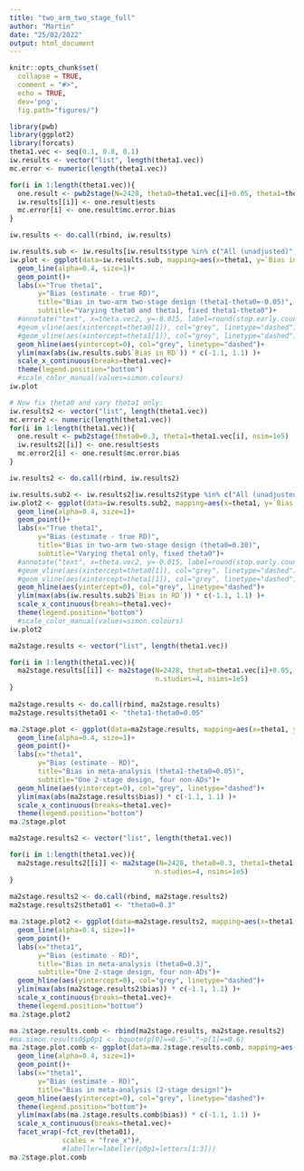 ```yaml
---
title: "two_arm_two_stage_full"
author: "Martin"
date: "25/02/2022"
output: html_document
---
```


```r
knitr::opts_chunk$set(
  collapse = TRUE,
  comment = "#>",
  echo = TRUE,
  dev='png',
  fig.path="figures/")
```

```r
library(pwb)
library(ggplot2)
library(forcats)
theta1.vec <- seq(0.1, 0.8, 0.1)
iw.results <- vector("list", length(theta1.vec))
mc.error <- numeric(length(theta1.vec))

for(i in 1:length(theta1.vec)){
  one.result <- pwb2stage(N=2428, theta0=theta1.vec[i]+0.05, theta1=theta1.vec[i], nsims=1e5)
  iw.results[[i]] <- one.result$ests
  mc.error[i] <- one.result$mc.error.bias
}

iw.results <- do.call(rbind, iw.results)
```

```r
iw.results.sub <- iw.results[iw.results$type %in% c("All (unadjusted)", "All (precision-weighted)"), ]
iw.plot <- ggplot(data=iw.results.sub, mapping=aes(x=theta1, y=`Bias in RD`, col=type))+
  geom_line(alpha=0.4, size=1)+
  geom_point()+
  labs(x="True theta1",
       y="Bias (estimate - true RD)",
       title="Bias in two-arm two-stage design (theta1-theta0=-0.05)",
       subtitle="Varying theta0 and theta1, fixed theta1-theta0")+
  #annotate("text", x=theta.vec2, y=-0.015, label=round(stop.early.count2,2))+
  #geom_vline(aes(xintercept=theta0[1]), col="grey", linetype="dashed")+
  #geom_vline(aes(xintercept=theta1[1]), col="grey", linetype="dashed")+
  geom_hline(aes(yintercept=0), col="grey", linetype="dashed")+
  ylim(max(abs(iw.results.sub$`Bias in RD`)) * c(-1.1, 1.1) )+
  scale_x_continuous(breaks=theta1.vec)+
  theme(legend.position="bottom")
  #scale_color_manual(values=simon.colours)
iw.plot
```

```r
# Now fix theta0 and vary theta1 only:
iw.results2 <- vector("list", length(theta1.vec))
mc.error2 <- numeric(length(theta1.vec))
for(i in 1:length(theta1.vec)){
  one.result <- pwb2stage(theta0=0.3, theta1=theta1.vec[i], nsim=1e5)
  iw.results2[[i]] <- one.result$ests
  mc.error2[i] <- one.result$mc.error.bias
}

iw.results2 <- do.call(rbind, iw.results2)
```


```r
iw.results.sub2 <- iw.results2[iw.results2$type %in% c("All (unadjusted)", "All (precision-weighted)"), ]
iw.plot2 <- ggplot(data=iw.results.sub2, mapping=aes(x=theta1, y=`Bias in RD`, col=type))+
  geom_line(alpha=0.4, size=1)+
  geom_point()+
  labs(x="True theta1",
       y="Bias (estimate - true RD)",
       title="Bias in two-arm two-stage design (theta0=0.30)",
       subtitle="Varying theta1 only, fixed theta0")+
  #annotate("text", x=theta.vec2, y=-0.015, label=round(stop.early.count2,2))+
  #geom_vline(aes(xintercept=theta0[1]), col="grey", linetype="dashed")+
  #geom_vline(aes(xintercept=theta1[1]), col="grey", linetype="dashed")+
  geom_hline(aes(yintercept=0), col="grey", linetype="dashed")+
  ylim(max(abs(iw.results.sub2$`Bias in RD`)) * c(-1.1, 1.1) )+
  scale_x_continuous(breaks=theta1.vec)+
  theme(legend.position="bottom")
  #scale_color_manual(values=simon.colours)
iw.plot2
```



```r
ma2stage.results <- vector("list", length(theta1.vec))

for(i in 1:length(theta1.vec)){
  ma2stage.results[[i]] <- ma2stage(N=2428, theta0=theta1.vec[i]+0.05, theta1=theta1.vec[i],
                                    n.studies=4, nsims=1e5)
}
  
ma2stage.results <- do.call(rbind, ma2stage.results)
ma2stage.results$theta01 <- "theta1-theta0=0.05"
```

```r
ma.2stage.plot <- ggplot(data=ma2stage.results, mapping=aes(x=theta1, y=bias, col=type))+
  geom_line(alpha=0.4, size=1)+
  geom_point()+
  labs(x="theta1",
       y="Bias (estimate - RD)",
       title="Bias in meta-analysis (theta1-theta0=0.05)",
       subtitle="One 2-stage design, four non-ADs")+
  geom_hline(aes(yintercept=0), col="grey", linetype="dashed")+
  ylim(max(abs(ma2stage.results$bias)) * c(-1.1, 1.1) )+
  scale_x_continuous(breaks=theta1.vec)+
  theme(legend.position="bottom")
ma.2stage.plot
```
```r
ma2stage.results2 <- vector("list", length(theta1.vec))

for(i in 1:length(theta1.vec)){
  ma2stage.results2[[i]] <- ma2stage(N=2428, theta0=0.3, theta1=theta1.vec[i],
                                    n.studies=4, nsims=1e5)
}
  
ma2stage.results2 <- do.call(rbind, ma2stage.results2)
ma2stage.results2$theta01 <- "theta0=0.3"
```


```r
ma.2stage.plot2 <- ggplot(data=ma2stage.results2, mapping=aes(x=theta1, y=bias, col=type))+
  geom_line(alpha=0.4, size=1)+
  geom_point()+
  labs(x="theta1",
       y="Bias (estimate - RD)",
       title="Bias in meta-analysis (theta0=0.3)",
       subtitle="One 2-stage design, four non-ADs")+
  geom_hline(aes(yintercept=0), col="grey", linetype="dashed")+
  ylim(max(abs(ma2stage.results2$bias)) * c(-1.1, 1.1) )+
  scale_x_continuous(breaks=theta1.vec)+
  theme(legend.position="bottom")
ma.2stage.plot2
```

```r
ma.2stage.results.comb <- rbind(ma2stage.results, ma2stage.results2)
#ma.simon.results0$p0p1 <- bquote(p[0]==0.5~","~p[1]==0.6)
ma.2stage.plot.comb <- ggplot(data=ma.2stage.results.comb, mapping=aes(x=theta1, y=bias, col=type))+
  geom_line(alpha=0.4, size=1)+
  geom_point()+
  labs(x="theta1",
       y="Bias (estimate - RD)",
       title="Bias in meta-analysis (2-stage design)")+
  geom_hline(aes(yintercept=0), col="grey", linetype="dashed")+
  theme(legend.position="bottom")+
  ylim(max(abs(ma.2stage.results.comb$bias)) * c(-1.1, 1.1) )+
  scale_x_continuous(breaks=theta1.vec)+
  facet_wrap(~fct_rev(theta01), 
             scales = "free_x")#,
             #labeller=labeller(p0p1=letters[1:3]))
ma.2stage.plot.comb
```

